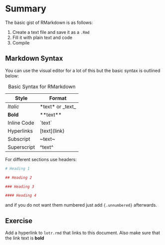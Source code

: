 # Summary

The basic gist of RMarkdown is as follows:

1.  Create a text file and save it as a `.Rmd`
2.  Fill it with plain text and code
3.  Compile

## Markdown Syntax

You can use the visual editor for a lot of this but the basic syntax is outlined below:

| Style       | Format               |
|-------------|----------------------|
| *Italic*    | \*text\* or \_text\_ |
| **Bold**    | \*\*text\*\*         |
| Inline Code | \`text\`             |
| Hyperlinks  | \[text\]\(link\)         |
| Subscript   | \~text\~               |
| Superscript | \^text\^               |

: Basic Syntax for RMarkdown


For different sections use headers:

```{r}
# Heading 1

## Heading 2

### Heading 3

#### Heading 4
```

and if you do not want them numbered just add `{.unnumbered}` afterwards.

## Exercise

Add a hyperlink to `lotr.rmd` that links to this document. Also make sure that the link text is **bold**

